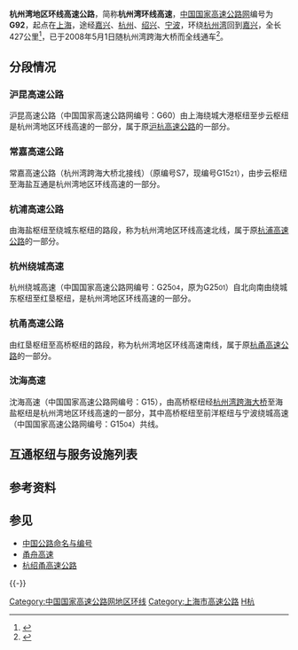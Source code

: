 {{中国高速公路信息框
| 编号 = G92
| 名称 = 杭州湾地区环线高速公路
| 地圖 = Zhejiang G92 Map.svg 
| 路線簡稱 = 杭州湾环线
| 最近通車日期 =2008年5月1日
| 起点 = 环线（[[上海市|上海市]]）
| 终点 = 环线（[[嘉兴市|嘉兴市]]）
| 地图标题=G92浙江段地图
| 已通车里程=427}}

'''杭州湾地区环线高速公路'''，简称'''杭州湾环线高速'''，[[中国国家高速公路网|中国国家高速公路网]]编号为'''G92'''，起点在[[上海|上海]]，途经[[嘉兴|嘉兴]]、[[杭州|杭州]]、[[绍兴|绍兴]]、[[宁波|宁波]]，环绕[[杭州湾|杭州湾]]回到[[嘉兴|嘉兴]]，全长427公里<ref>{{Cite web|title=G92 杭州湾线|url=http://www.china-highway.com/html/162/29/29799/1.htm|accessdate=2019-10-11|archive-url=https://web.archive.org/web/20150627072458/http://www.china-highway.com/html/162/29/29799/1.htm|archive-date=2015-06-27}}</ref>，已于2008年5月1日随杭州湾跨海大桥而全线通车<ref>{{Cite web|title=芳华正茂 杭州湾跨海大桥通车十年催生一座新城-新闻中心-中国宁波网|url=http://news.cnnb.com.cn/system/2018/04/23/008745582.shtml|accessdate=2019-10-11|work=news.cnnb.com.cn|archive-date=2019-10-11|archive-url=https://web.archive.org/web/20191011071331/http://news.cnnb.com.cn/system/2018/04/23/008745582.shtml|dead-url=no}}</ref>。

== 分段情况 ==
=== 沪昆高速公路 ===
{{main|沪昆高速公路}}
沪昆高速公路（中国国家高速公路网编号：G60）由上海绕城大港枢纽至步云枢纽是杭州湾地区环线高速的一部分，属于原[[沪杭高速公路|沪杭高速公路]]的一部分。
=== 常嘉高速公路 ===
{{main|杭州湾跨海大桥|常嘉高速公路}}
常嘉高速公路（杭州湾跨海大桥北接线）（原编号S7，现编号G15<small>21</small>），由步云枢纽至海盐互通是杭州湾地区环线高速的一部分。
=== 杭浦高速公路 ===
{{main|杭浦高速公路}}
由海盐枢纽至绕城东枢纽的路段，称为杭州湾地区环线高速北线，属于原[[杭浦高速公路|杭浦高速公路]]的一部分。
=== 杭州绕城高速 ===
{{main|杭州绕城高速}}
杭州绕城高速（中国国家高速公路网编号：G25<small>04</small>，原为G25<small>01</small>）自北向南由绕城东枢纽至红垦枢纽，是杭州湾地区环线高速的一部分。
=== 杭甬高速公路 ===
{{main|杭甬高速公路}}
由红垦枢纽至高桥枢纽的路段，称为杭州湾地区环线高速南线，属于原[[杭甬高速公路|杭甬高速公路]]的一部分。
=== 沈海高速  ===
{{main|杭州湾跨海大桥|沈海高速公路|宁波绕城高速公路}}
沈海高速（中国国家高速公路网编号：G15），由高桥枢纽经[[杭州湾跨海大桥|杭州湾跨海大桥]]至海盐枢纽是杭州湾地区环线高速的一部分，其中高桥枢纽至前洋枢纽与宁波绕城高速（中国国家高速公路网编号：G15<small>04</small>）共线。

== 互通枢纽与服务设施列表 ==
{{Start expwy exit box|place=1}}
{{Expwy exit item|type=EH|name=大港|state=C|place=[[上海市|上海市]]<br/>[[松江区|松江区]]|place rows=4|highway connection={{China Expwy Name|G1503}}<br/>{{China Expwy Name|G60}}|road connection=光华路<br/>昆港公路|comment=与{{China Expwy Name|G60}}共线段起点，沪杭段起点}}
{{Expwy exit item|type=E|name=石湖荡|state=C|road connection=苗圃公路}}
{{Expwy exit item|type=H|name=沪昆申嘉湖|state=C|highway connection={{China Expwy Name|S32|P=Shanghai}}|comment=外圈方向限S32湖州方向出、内圈方向限S32上海方向入}}
{{Expwy exit item|type=E|name=新浜|state=C|road connection=叶新公路（{{中国省道名|324|P=上海}}）}}
{{Expwy exit item|type=T|name=枫泾主线|state=D|place=[[上海市|上海市]]<br/>[[金山区_(上海市)|金山区]]|place rows=3|comment=已拆除}}
{{Expwy exit item|type=S|name=枫泾|state=C|comment=与原主线收费站平行}}
{{Expwy exit item|type=E|name=枫泾|state=C|road connection=亭枫公路（{{中国国道名|320}}）}}
{{Expwy exit item|type=B|name=沪浙界|state=C|place=沪浙界|place rows=1}}
{{Expwy exit item|type=H|name=亭枫|state=C|place=[[嘉兴市|嘉兴市]]<br/>[[嘉善县|嘉善县]]|place rows=3|highway connection={{China Expwy Name|S36|P=Shanghai}}|comment=限外圈方向入、内圈方向出}}
{{Expwy exit item|type=T|name=浙沪主线|state=D|comment=已拆除}}
{{Expwy exit item|type=E|name=嘉善|state=C}}
{{Expwy exit item|type=H|name=步云|state=C|place=[[嘉兴市|嘉兴市]]<br/>[[南湖区|南湖区]]|place rows=2|highway connection={{China Expwy Name|G1521}}<br/>{{China Expwy Name|G60}}|comment=与{{China Expwy Name|G60}}共线段终点，与{{China Expwy Name|G1521}}共线段起点，沪杭段终点}}
{{Expwy exit item|type=S|name=南湖|state=C}}
{{Expwy exit item|type=E|name=平湖|state=C|place=[[嘉兴市|嘉兴市]]<br/>[[平湖市|平湖市]]|place rows=2|road connection={{中国省道名|202|P=浙江}}}}
{{Expwy exit item|type=H|name=海盐|state=C|highway connection={{China Expwy Name|G15}}<br/>{{China Expwy Name|G92|[[杭州湾跨海大桥|杭州湾跨海大桥]]}}<br/>{{China Expwy Name|S11|P=Zhejiang}}|comment={{China Expwy Name|G1521|终点}}，与{{China Expwy Name|G1521}}共线段终点，外圈方向与G1521共线段不与S11连通，杭浦段起点}}
{{Expwy exit item|type=E|name=海盐|place=[[嘉兴市|嘉兴市]]<br/>[[海盐县|海盐县]]|place rows=2|road connection=乐园路}}
{{Expwy exit item|type=E|name=南北湖|road connection={{中国县道名|119|嘉南公路}}}}
{{Expwy exit item|type=H|name=海宁|place=[[嘉兴市|嘉兴市]]<br/>[[海宁市|海宁市]]|place rows=7|highway connection={{China Expwy Name|G1522}}}}
{{Expwy exit item|type=E|name=海宁|alias=海宁南|road connection={{中国县道名|103|嘉海公路}}}}
{{Expwy exit item|type=S|name=海宁}}
{{Expwy exit item|type=E|name=盐官|road connection={{中国县道名|709|环城东路}}}}
{{Expwy exit item|type=H|name=盐官西|highway connection={{China Expwy Name|S9|P=Zhejiang}}}}
{{Expwy exit item|type=E|name=胡家兜|road connection={{中国县道名|110|仰山路}}}}
{{Expwy exit item|type=H|name=绕城东|state=C|highway connection={{China Expwy Name|G2504}}<br>{{China Expwy Name|G60}}<br/>{{China Expwy Name|S16|P=Zhejiang}}|comment=与{{China Expwy Name|G2504}}{{China Expwy Name|G60}}共线段起点，杭浦段终点}}
{{Expwy exit item|type=EH|name=下沙|state=C|place=[[杭州市|杭州市]]<br/>[[江干区|江干区]]|place rows=3|highway connection={{China Expwy Name|G2504|北段}}|road connection=[[江东大桥_(杭州)|江东大桥]]<br/>[[德胜路|德胜路]]|comment=往G2504北段限内圈出，外圈入}}
{{Expwy exit item|type=S|name=下沙|state=C}}
{{Expwy exit item|type=E|name=下沙南|road connection=20号大街|state=C|comment=限内圈出，外圈入}}
{{Expwy exit item|type=H|name=红垦|state=C|place=[[杭州市|杭州市]]<br/>[[萧山区|萧山区]]|place rows=3|highway connection={{China Expwy Name|G2504}}<br/>{{China Expwy Name|G60}}<br/>{{China Expwy Name|S2HY|P=Zhejiang}}|comment=与{{China Expwy Name|G2504}}{{China Expwy Name|G60}}共线段终点，往S2限内圈出、外圈入，杭甬段起点}}
{{Expwy exit item|type=H|name=机场|highway connection={{Zhejiang Expwy Name|S4}}|comment=[[File:Aiga_departingflights_inv.svg|20px]] [[杭州萧山国际机场|杭州萧山国际机场]]，往S4杭州方向限内圈出}}
{{Expwy exit item|type=E|name=瓜沥|road connection=青外线}}
{{Expwy exit item|type=E|name=柯桥|place=[[绍兴市|绍兴市]]<br/>[[柯桥区|柯桥区]]|place rows=2|road connection={{中国县道名|115|金柯桥大道}}}}
{{Expwy exit item|type=H|name=齐贤|highway connection={{China Expwy Name|S9|P=Zhejiang}}}}
{{Expwy exit item|type=E|name=绍兴|place=[[绍兴市|绍兴市]]<br/>[[越城区|越城区]]|place rows=3|road connection={{中国县道名|002|中兴大道}}}}
{{Expwy exit item|type=S|name=绍兴}}
{{Expwy exit item|type=E|name=孙端}}
{{Expwy exit item|type=H|name=沽渚|highway connection={{China Expwy Name|G1522}}|place=[[绍兴市|绍兴市]]<br/>[[上虞区|上虞区]]|place rows=2}}
{{Expwy exit item|type=E|name=上虞|road connection={{中国国道名|329}}<br/>迎宾大道}}
{{Expwy exit item|type=E|name=牟山|place=[[宁波市|宁波市]]<br/>[[余姚市|余姚市]]|place rows=5|comment=位于上虞市和余姚市交界}}
{{Expwy exit item|type=EH|name=余姚西|highway connection={{China Expwy Name|S8|P=Zhejiang}}|road connection={{中国县道名|223}}}}
{{Expwy exit item|type=S|name=余姚}}
{{Expwy exit item|type=E|name=余姚|road connection={{中国省道名|213|P=浙江}}}}
{{Expwy exit item|type=E|name=陆埠|road connection=胜陆公路}}
{{Expwy exit item|type=E|name=大隐|place=[[宁波市|宁波市]]<br/>[[海曙区|海曙区]]|place rows=2|road connection={{中国省道名|318|P=浙江}}<br/>[[通途路|通途西路]]|comment=位于余姚市和海曙区交界}}
{{Expwy exit item|type=H|name=高桥|state=C|highway connection={{China Expwy Name|G15}}<br/>{{China Expwy Name|G1504}}|comment=与{{China Expwy Name|G15}}（至海盐枢纽结束）{{China Expwy Name|G1504}}共线段起点，杭甬段终点}}
{{Expwy exit item|type=H|name=宁波北|alias=前洋|state=C|place=[[宁波市|宁波市]]<br/>[[江北区_(宁波市)|江北区]]|place rows=3|highway connection={{China Expwy Name|G1504}}<br/>{{China Expwy Name|G9211}}|road connection={{中国国道名|228}}<br/>[[北外环路_(宁波)|北外环路]]|comment=与{{China Expwy Name|G1504}}共线段终点}}
{{Expwy exit item|type=E|name=慈城|state=C|road connection=宁慈西路（{{中国省道名|319|P=浙江}}）}}
{{Expwy exit item|type=S|name=慈城|state=C}}
{{Expwy exit item|type=E|name=掌起|alias=龙山|state=C|place=[[宁波市|宁波市]]<br/>[[慈溪市|慈溪市]]|place rows=8|road connection=慈掌路}}
{{Expwy exit item|type=E|name=观海卫|state=C|road connection={{中国国道名|329}}}}
{{Expwy exit item|type=EH|name=附海|state=U|highway connection={{China Expwy Name|G9221}}|comment=与{{China Expwy Name|G9221}}共线段起点}}
{{Expwy exit item|type=ES|name=新浦东|state=U}}
{{Expwy exit item|type=E|name=慈溪|alias=杭州湾新区东|state=C|road connection={{中国县道名|119|兴慈大道}}}}
{{Expwy exit item|type=EH|name=庵东|alias=杭州湾新区西|state=C|highway connection={{China Expwy Name|G9221}}（预留）|road connection=滨海一路（{{中国国道名|228}}）<br/>{{中国县道名|104|杭州湾大道}}|comment=与{{China Expwy Name|G9221}}共线段终点，与{{中国国道名|228}}共线段起点}}
{{Expwy exit item|type=S|name=南岸|state=C}}
{{Expwy exit item|type=E|name=观景平台|alias=海天一洲|state=L|comment=[[杭州湾跨海大桥海中平台|杭州湾跨海大桥海中平台]]，禁止货车进出}}
{{Expwy exit item|type=S|name=北岸|state=C|place=[[嘉兴市|嘉兴市]]<br/>[[海盐县|海盐县]]|place rows=2}}
{{Expwy exit item|type=E|name=嘉兴港区|state=C|road connection={{中国国道名|228}}<br/>{{中国国道名|525}}|comment=与{{中国国道名|228}}共线段终点}}
{{End expwy exit box|place=1}}

== 参考资料 ==
{{Reflist}}

== 参见 ==
* [[中国公路命名与编号|中国公路命名与编号]]
* [[甬舟高速|甬舟高速]]
* [[杭绍甬高速公路|杭绍甬高速公路]]

{{-}}
{{中国国家高速公路网}}
{{浙江省高速公路}}
{{上海高速公路}}

[[Category:中国国家高速公路网地区环线|Category:中国国家高速公路网地区环线]]
[[Category:上海市高速公路|Category:上海市高速公路]]
[[Category:浙江省高速公路|H杭]]